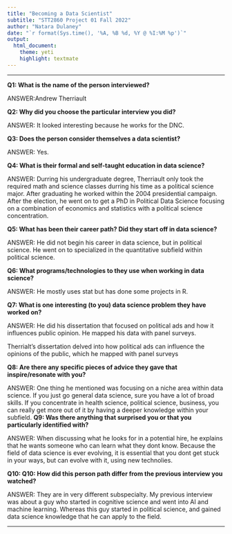 ```yaml
---
title: "Becoming a Data Scientist"
subtitle: "STT2860 Project 01 Fall 2022"
author: "Natara Dulaney"
date: "`r format(Sys.time(), '%A, %B %d, %Y @ %I:%M %p')`"
output: 
  html_document: 
    theme: yeti
    highlight: textmate
---
```

<hr>

**Q1: What is the name of the person interviewed?**

ANSWER:Andrew Therriault

**Q2: Why did you choose the particular interview you did?**

ANSWER: It looked interesting because he works for the DNC.

**Q3: Does the person consider themselves a data scientist?**

ANSWER: Yes.

**Q4: What is their formal and self-taught education in data science?**

ANSWER: Durring his undergraduate degree, Therriault only took the required math and science classes durring his time as a political science major. After graduating he worked within the 2004 presidential campaign. After the election, he went on to get a PhD in Political Data Science focusing on a combination of economics and statistics with a political science concentration. 

**Q5: What has been their career path? Did they start off in data science?**

ANSWER: He did not begin his career in data science, but in political science. He went on to specialized in the quantitative subfield within political science.

**Q6: What programs/technologies to they use when working in data science?**

ANSWER: He mostly uses stat but has done some projects in R.

**Q7: What is one interesting (to you) data science problem they have worked on?**

ANSWER: He did his dissertation that focused on political ads and how it influences public opinion. He mapped his data with panel surveys.

Therrialt's dissertation delved into how political ads can influence the opinions of the public, which he mapped with panel surveys

**Q8: Are there any specific pieces of advice they gave that inspire/resonate with you?**

ANSWER: One thing he mentioned was focusing on a niche area within data science. If you just go general data science, sure you have a lot of broad skills. If you concentrate in health science, political science, business, you can really get more out of it by having a deeper knowledge within your subfield.
**Q9: Was there anything that surprised you or that you particularly identified with?**

ANSWER: When discussing what he looks for in a potential hire, he explains that he wants someone who can learn what they dont know. Because the field of data science is ever evolving, it is essential that you dont get stuck in your ways, but can evolve with it, using new technolies.

**Q10: Q10: How did this person path differ from the previous interview you watched?**

ANSWER: They are in very different subspecialty. My previous interview was about a guy who started in cognitive science and went into AI and machine learning. Whereas this guy started in political science, and gained data science knowledge that he can apply to the field. 

<hr>

